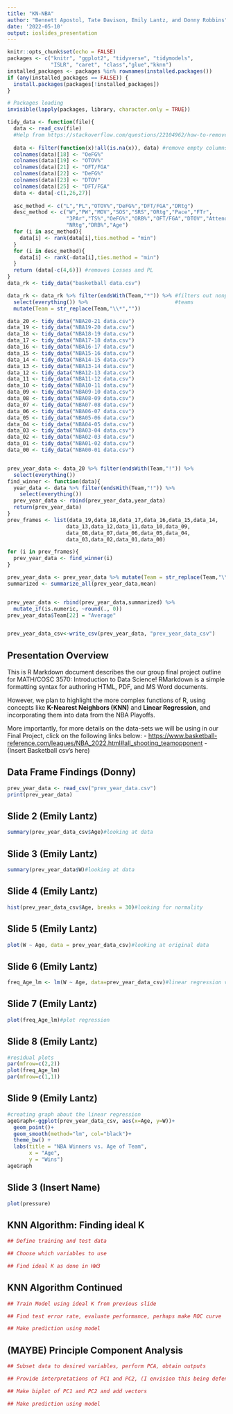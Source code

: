 ```yaml
---
title: "KN-NBA"
author: "Bennett Apostol, Tate Davison, Emily Lantz, and Donny Robbins"
date: '2022-05-10'
output: ioslides_presentation
---
```


```r
knitr::opts_chunk$set(echo = FALSE)
packages <- c("knitr", "ggplot2", "tidyverse", "tidymodels", 
              "ISLR", "caret", "class","glue","kknn")
installed_packages <- packages %in% rownames(installed.packages())
if (any(installed_packages == FALSE)) {
  install.packages(packages[!installed_packages])
}

# Packages loading
invisible(lapply(packages, library, character.only = TRUE))

tidy_data <- function(file){
  data <- read_csv(file)
  #Help from https://stackoverflow.com/questions/22104962/how-to-remove-empty-columns-in-r/27098520
  
  data <- Filter(function(x)!all(is.na(x)), data) #remove empty columns
  colnames(data)[18] <- "OeFG%"
  colnames(data)[19] <- "OTOV%"
  colnames(data)[21] <- "OFT/FGA"
  colnames(data)[22] <- "DeFG%"
  colnames(data)[23] <- "DTOV"
  colnames(data)[25] <- "DFT/FGA"
  data <- data[-c(1,26,27)]
  
  asc_method <- c("L","PL","OTOV%","DeFG%","DFT/FGA","DRtg")
  desc_method <- c("W","PW","MOV","SOS","SRS","ORtg","Pace","FTr",
                   "3PAr","TS%","OeFG%","ORB%","OFT/FGA","DTOV","Attend./G",
                   "NRtg","DRB%","Age")
  for (i in asc_method){
    data[i] <- rank(data[i],ties.method = "min")
  }
  for (i in desc_method){
    data[i] <- rank(-data[i],ties.method = "min")
  }
  return (data[-c(4,6)]) #removes Losses and PL
}
data_rk <- tidy_data("basketball data.csv")

data_rk <- data_rk %>% filter(endsWith(Team,"*")) %>% #filters out nonplayoff 
  select(everything()) %>%                            #teams
  mutate(Team = str_replace(Team,"\\*",""))

data_20 <- tidy_data("NBA20-21 data.csv")
data_19 <- tidy_data("NBA19-20 data.csv")
data_18 <- tidy_data("NBA18-19 data.csv")
data_17 <- tidy_data("NBA17-18 data.csv")
data_16 <- tidy_data("NBA16-17 data.csv")
data_15 <- tidy_data("NBA15-16 data.csv")
data_14 <- tidy_data("NBA14-15 data.csv")
data_13 <- tidy_data("NBA13-14 data.csv")
data_12 <- tidy_data("NBA12-13 data.csv")
data_11 <- tidy_data("NBA11-12 data.csv")
data_10 <- tidy_data("NBA10-11 data.csv")
data_09 <- tidy_data("NBA09-10 data.csv")
data_08 <- tidy_data("NBA08-09 data.csv")
data_07 <- tidy_data("NBA07-08 data.csv")
data_06 <- tidy_data("NBA06-07 data.csv")
data_05 <- tidy_data("NBA05-06 data.csv")
data_04 <- tidy_data("NBA04-05 data.csv")
data_03 <- tidy_data("NBA03-04 data.csv")
data_02 <- tidy_data("NBA02-03 data.csv")
data_01 <- tidy_data("NBA01-02 data.csv")
data_00 <- tidy_data("NBA00-01 data.csv")


prev_year_data <- data_20 %>% filter(endsWith(Team,"!")) %>%
  select(everything())
find_winner <- function(data){
  year_data <- data %>% filter(endsWith(Team,"!")) %>%
    select(everything())
  prev_year_data <- rbind(prev_year_data,year_data)
  return(prev_year_data)
}
prev_frames <- list(data_19,data_18,data_17,data_16,data_15,data_14,
                   data_13,data_12,data_11,data_10,data_09,
                   data_08,data_07,data_06,data_05,data_04,
                   data_03,data_02,data_01,data_00)

for (i in prev_frames){
  prev_year_data <- find_winner(i)
}

prev_year_data <- prev_year_data %>% mutate(Team = str_replace(Team,"\\!",""))
summarized <- summarize_all(prev_year_data,mean)


prev_year_data <- rbind(prev_year_data,summarized) %>%  
  mutate_if(is.numeric, ~round(., 0))
prev_year_data$Team[22] = "Average"


prev_year_data_csv<-write_csv(prev_year_data, "prev_year_data_csv")

```

## Presentation Overview

This is R Markdown document describes the our group final project outline for MATH/COSC 3570: Introduction to Data Science! RMarkdown is a simple formatting syntax for authoring HTML, PDF, and MS Word documents. 

However, we plan to highlight the more complex functions of R, using concepts like **K-Nearest Neighbors (KNN)** and **Linear Regression**, and incorporating them into data from the NBA Playoffs. 

More importantly, for more details on the data-sets we will be using in our Final Project, click on the following links below:
- <https://www.basketball-reference.com/leagues/NBA_2022.html#all_shooting_teamopponent>
- (Insert Basketball csv's here)

## Data Frame Findings (Donny)
```r
prev_year_data <- read_csv("prev_year_data.csv")
print(prev_year_data)
```

## Slide 2 (Emily Lantz)
```r
summary(prev_year_data_csv$Age)#looking at data
```
## Slide 3 (Emily Lantz)
```r
summary(prev_year_data$W)#looking at data
```
## Slide 4 (Emily Lantz)
```r
hist(prev_year_data_csv$Age, breaks = 30)#looking for normality
```
## Slide 5 (Emily Lantz)
```r
plot(W ~ Age, data = prev_year_data_csv)#looking at original data
```
## Slide 6 (Emily Lantz)
```r
freq_Age_lm <- lm(W ~ Age, data=prev_year_data_csv)#linear regression variable
```
## Slide 7 (Emily Lantz)
```r
plot(freq_Age_lm)#plot regression
```
## Slide 8 (Emily Lantz)
```r
#residual plots
par(mfrow=c(2,2))
plot(freq_Age_lm)
par(mfrow=c(1,1))
```
## Slide 9 (Emily Lantz)
```r
#creating graph about the linear regression
ageGraph<-ggplot(prev_year_data_csv, aes(x=Age, y=W))+
  geom_point()+
  geom_smooth(method="lm", col="black")+
  theme_bw() +
  labs(title = "NBA Winners vs. Age of Team",
       x = "Age",
       y = "Wins")
ageGraph

```

## Slide 3 (Insert Name)

```r
plot(pressure)
```


## KNN Algorithm: Finding ideal K

```r
## Define training and test data

## Choose which variables to use

## Find ideal K as done in HW3


```


## KNN Algorithm Continued

```r

## Train Model using ideal K from previous slide

## Find test error rate, evaluate performance, perhaps make ROC curve 

## Make prediction using model 

```

## (MAYBE) Principle Component Analysis

```r
## Subset data to desired variables, perform PCA, obtain outputs

## Provide interpretations of PC1 and PC2, (I envision this being defensive and offensive aptitude)

## Make biplot of PC1 and PC2 and add vectors 

## Make prediction using model

```




